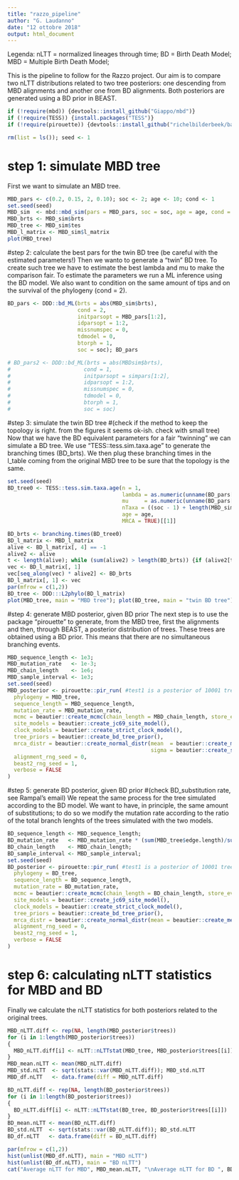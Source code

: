 ```yaml
---
title: "razzo_pipeline"
author: "G. Laudanno"
date: "12 ottobre 2018"
output: html_document
---
```


Legenda:
nLTT = normalized lineages through time;
BD = Birth Death Model;
MBD = Multiple Birth Death Model;

This is the pipeline to follow for the Razzo project. Our aim is to compare two nLTT distributions related to two tree posteriors: one descending from MBD alignments and another one from BD alignments. Both posteriors are generated using a BD prior in BEAST.

```r
if (!require(mbd)) {devtools::install_github("Giappo/mbd")}
if (!require(TESS)) {install.packages("TESS")}
if (!require(pirouette)) {devtools::install_github("richelbilderbeek/babette");    devtools::install_github("richelbilderbeek/pirouette")}

rm(list = ls()); seed <- 1
```

# step 1: simulate MBD tree
First we want to simulate an MBD tree.

```r
MBD_pars <- c(0.2, 0.15, 2, 0.10); soc <- 2; age <- 10; cond <- 1
set.seed(seed)
MBD_sim  <- mbd::mbd_sim(pars = MBD_pars, soc = soc, age = age, cond = cond)
MBD_brts <- MBD_sim$brts
MBD_tree <- MBD_sim$tes
MBD_l_matrix <- MBD_sim$l_matrix
plot(MBD_tree)
```

#step 2: calculate the best pars for the twin BD tree (be careful with the estimated parameters!)
Then we wanto to generate a "twin" BD tree. To create such tree we have to estimate the best lambda and mu to make the comparison fair. 
To estimate the parameters we run a ML inference using the BD model.
We also want to condition on the same amount of tips and on the survival of the phylogeny (cond = 2).

```r
BD_pars <- DDD::bd_ML(brts = abs(MBD_sim$brts),
                      cond = 2,
                      initparsopt = MBD_pars[1:2],
                      idparsopt = 1:2,
                      missnumspec = 0,
                      tdmodel = 0,
                      btorph = 1,
                      soc = soc); BD_pars

# BD_pars2 <- DDD::bd_ML(brts = abs(MBDsim$brts),
#                       cond = 1,
#                       initparsopt = simpars[1:2],
#                       idparsopt = 1:2,
#                       missnumspec = 0,
#                       tdmodel = 0,
#                       btorph = 1,
#                       soc = soc)

```


#step 3: simulate the twin BD tree
#(check if the method to keep the topology is right. from the figures it seems ok-ish. check with small tree)
Now that we have the BD equivalent parameters for a fair "twinning" we can simulate a BD tree.
We use "TESS::tess.sim.taxa.age" to generate the branching times (BD_brts). 
We then plug these branching times in the l_table coming from the original MBD tree to be sure that the topology is the same.

```r
set.seed(seed)
BD_tree0 <- TESS::tess.sim.taxa.age(n = 1,
                                    lambda = as.numeric(unname(BD_pars[1])),
                                    mu     = as.numeric(unname(BD_pars[2])),
                                    nTaxa = ((soc - 1) + length(MBD_sim$brts)),
                                    age = age,
                                    MRCA = TRUE)[[1]]

BD_brts <- branching.times(BD_tree0)
BD_l_matrix <- MBD_l_matrix
alive <- BD_l_matrix[, 4] == -1
alive2 <- alive
t <- length(alive); while (sum(alive2) > length(BD_brts)) {if (alive2[t] == 1) {alive2[t] = 0}; t = t - 1}
vec <- BD_l_matrix[, 1]
vec[seq_along(vec) * alive2] <- BD_brts
BD_l_matrix[, 1] <- vec
par(mfrow = c(1,2))
BD_tree <- DDD:::L2phylo(BD_l_matrix)
plot(MBD_tree, main = "MBD tree"); plot(BD_tree, main = "twin BD tree")
```

#step 4: generate MBD posterior, given BD prior
The next step is to use the package "pirouette" to generate, from the MBD tree, first the alignments and then, through BEAST, a posterior distribution of trees. These trees are obtained using a BD prior. This means that there are no simultaneous branching events.

```r
MBD_sequence_length <- 1e3;
MBD_mutation_rate   <- 1e-3;
MBD_chain_length    <- 1e6;
MBD_sample_interval <- 1e3;
set.seed(seed)
MBD_posterior <- pirouette::pir_run( #test1 is a posterior of 10001 trees generated from sim_tes[[1]]
  phylogeny = MBD_tree,
  sequence_length = MBD_sequence_length,
  mutation_rate = MBD_mutation_rate,
  mcmc = beautier::create_mcmc(chain_length = MBD_chain_length, store_every = MBD_sample_interval), #store_every = -1
  site_models = beautier::create_jc69_site_model(),
  clock_models = beautier::create_strict_clock_model(),
  tree_priors = beautier::create_bd_tree_prior(),
  mrca_distr = beautier::create_normal_distr(mean  = beautier::create_mean_param(value = age), 
                                             sigma = beautier::create_sigma_param(value = 0.001)),
  alignment_rng_seed = 0,
  beast2_rng_seed = 1,
  verbose = FALSE
)
```

#step 5: generate BD posterior, given BD prior
#(check BD_substitution rate, see Rampal's email)
We repeat the same process for the tree simulated according to the BD model. We want to have, in principle, the same amount of substitutions; to do so we modify the mutation rate according to the ratio of the total branch lenghts of the trees simulated with the two models.

```r
BD_sequence_length <- MBD_sequence_length;
BD_mutation_rate   <- MBD_mutation_rate * (sum(MBD_tree$edge.length)/sum(BD_tree$edge.length));
BD_chain_length    <- MBD_chain_length;
BD_sample_interval <- MBD_sample_interval;
set.seed(seed)
BD_posterior <- pirouette::pir_run( #test1 is a posterior of 10001 trees generated from sim_tes[[1]]
  phylogeny = BD_tree,
  sequence_length = BD_sequence_length,
  mutation_rate = BD_mutation_rate,
  mcmc = beautier::create_mcmc(chain_length = BD_chain_length, store_every = BD_sample_interval), #store_every = -1
  site_models = beautier::create_jc69_site_model(),
  clock_models = beautier::create_strict_clock_model(),
  tree_priors = beautier::create_bd_tree_prior(),
  mrca_distr = beautier::create_normal_distr(mean = beautier::create_mean_param(value = age), sigma = beautier::create_sigma_param(value = 0.001)),
  alignment_rng_seed = 0,
  beast2_rng_seed = 1,
  verbose = FALSE
)
```

# step 6: calculating nLTT statistics for MBD and BD
Finally we calculate the nLTT statistics for both posteriors related to the original trees.

```r
MBD_nLTT.diff <- rep(NA, length(MBD_posterior$trees))
for (i in 1:length(MBD_posterior$trees))
{
  MBD_nLTT.diff[i] <- nLTT::nLTTstat(MBD_tree, MBD_posterior$trees[[i]])
}
MBD_mean.nLTT <- mean(MBD_nLTT.diff)
MBD_std.nLTT  <- sqrt(stats::var(MBD_nLTT.diff)); MBD_std.nLTT
MBD_df.nLTT   <- data.frame(diff = MBD_nLTT.diff)

BD_nLTT.diff <- rep(NA, length(BD_posterior$trees))
for (i in 1:length(BD_posterior$trees))
{
  BD_nLTT.diff[i] <- nLTT::nLTTstat(BD_tree, BD_posterior$trees[[i]])
}
BD_mean.nLTT <- mean(BD_nLTT.diff)
BD_std.nLTT  <- sqrt(stats::var(BD_nLTT.diff)); BD_std.nLTT
BD_df.nLTT   <- data.frame(diff = BD_nLTT.diff)

par(mfrow = c(1,2))
hist(unlist(MBD_df.nLTT), main = "MBD nLTT")
hist(unlist(BD_df.nLTT), main = "BD nLTT")
cat("Average nLTT for MBD", MBD_mean.nLTT, "\nAverage nLTT for BD ", BD_mean.nLTT)
```


